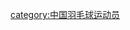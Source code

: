 {{Catnav|頁面分類|人物|職業|各职业中国人|中国运动员|中国羽毛球运动员}}
{{Catnav|頁面分類|人物|各國人物|各国运动员|中国运动员|中国羽毛球运动员}}
{{Catnav|頁面分類|人物|各職業人物|运动员|羽毛球運動員|中国羽毛球运动员}}
{{Catnav|頁面分類|...|球類運動|羽毛球|羽毛球運動員|中国羽毛球运动员}}

[[category:中国羽毛球运动员|category:中国羽毛球运动员]]